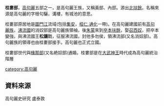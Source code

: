 {{primarysources|time=2009-06-06T03:46:24+00:00}}
{{unreferenced|time=2009-06-06T03:46:24+00:00}}
'''桂婁部'''，[[高句麗|高句麗]]五部之一，是高句麗王族，又稱黃部、內部。源出[[北扶餘|北扶餘]]。名稱來源是高句麗的字根句驪，溝樓，有城池的意思。

桂婁部原居地是[[圖門江|圖門江]]流域(包括[[集安|集安]]，[[桓仁|桓仁]],[[通化|通化]]一帶)。在高句麗建國前有[[高句麗族|高句麗族]]，[[沸流國|沸流國]]的消奴部是高句麗族領袖，後[[朱蒙|朱蒙]]來到[[卒本扶餘|卒本扶餘]]，娶[[召西奴|召西奴]]，把卒本變強，與沸流國王'''松讓'''戰，征服沸流國，封他多勿侯，領沸流部(又名消奴部)。高句麗族的領導也由桂婁部接手。高句麗也正式立國。

桂婁部世代與[[椽那部|椽那部]](又名絶奴部)通婚。桂婁部是在[[大武神王|大武神王]]時代成為高句麗統治階層

[[category:高句麗|category:高句麗]]

==資料來源==
高句麗史研究 盧泰敦